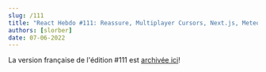 ```yaml
---
slug: /111
title: "React Hebdo #111: Reassure, Multiplayer Cursors, Next.js, Meteor, Storybook, TanStack, FlashList, Bun..."
authors: [slorber]
date: 07-06-2022
---
```


La version française de l'édition #111 est [archivée ici](https://www.getrevue.co/profile/sebastien-lorber/issues/react-hebdo-111-reassure-multiplayer-cursors-next-js-meteor-storybook-tanstack-flashlist-bun-1246305)!
